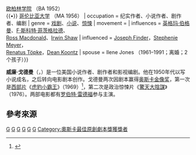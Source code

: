 {{refimprove|time=2019-02-01T07:44:24+00:00}}
{{expand|time=2014-06-04T01:30:22+00:00}}
{{Infobox writer <!-- for more information see [[:Template:Infobox_writer/doc|:Template:Infobox writer/doc]] -->
| name        = William Goldman
| image       = William Goldman.jpg
| imagesize   = 250px
| caption     = 2008年编剧博览会上的戈德曼
| pseudonym   = S. Morgenstern
| birth_date  = {{Birth date|1931|8|12}}
| birth_place = {{USA}}[[伊利诺伊州|伊利诺伊州]][[芝加哥|芝加哥]]
| death_date  = {{death date and age|2018|11|15|1931|8|12}}
| death_place = {{USA}}[[紐約州|紐約州]][[紐約市|紐約市]]
| relatives   = [[James_Goldman|James Goldman]] (兄弟)
| alma_mater  = {{•}} [[欧柏林学院|欧柏林学院]] （BA 1952）<br />{{•}} [[哥伦比亚大学|哥伦比亚大学]] （MA 1956）
| occupation  = 纪实作者、小说作者、剧作者、编剧 
| genre       = [[戏剧|戏剧]]、[[小说|小说]]、[[惊悚|惊悚]]
| movement    =
| influences  = [[英格玛·伯格曼|英格玛·伯格曼]]、[[弗朗西斯·斯科特·菲茨杰拉德|F·斯科特·菲茨格拉德]]、<br/>[[Ross_Macdonald|Ross Macdonald]]、[[Irwin_Shaw|Irwin Shaw]]
| influenced  = [[Joseph_Finder|Joseph Finder]]，[[Stephenie_Meyer|Stephenie Meyer]]，<br/>[[Renatus_Töpke|Renatus Töpke]]，[[Dean_Koontz|Dean Koontz]]
| spouse      = Ilene Jones （1961–1991；离婚；2个孩子）}}

'''威廉·戈德曼'''（{{lang-en|'''William Goldman'''}}，{{bd|1931年|8月12日|2018年|11月16日|catIdx=Goldman}}）是一位美国小说作者、剧作者和影视编剧。他在1950年代以写小说成名，之后转向电影剧本创作。戈德曼两次因剧本赢得[[奥斯卡金像奖|奥斯卡金像奖]]，第一次是[[西部片|西部片]]《[[虎豹小霸王|虎豹小霸王]]》（1969）<ref>{{cite web |title=好莱坞著名编剧威廉·戈德曼在纽约去世 |url=http://bj.crntt.com/crn-webapp/touch/detail.jsp?coluid=7&kindid=0&docid=105252626 |publisher=新京报 |date=2018-11-17 |access-date=2019-02-01 |archive-date=2019-02-01 |archive-url=https://web.archive.org/web/20190201171958/http://bj.crntt.com/crn-webapp/touch/detail.jsp?coluid=7&kindid=0&docid=105252626 |dead-url=no }}</ref>，第二次是政治惊悚片《[[驚天大陰謀|驚天大陰謀]]》（1976）。两部电影都有[[罗伯特·雷德福|罗伯特·雷德福]]参与主演。

== 參考來源 ==
{{reflist}}
{{奧斯卡最佳原創劇本獎}}
{{Authority control}}
{{DEFAULTSORT:Goldman, William}}
[[Category:美国小说家|G]]
[[Category:美国剧作家|G]]
[[Category:犹太裔美国作家|G]]
[[Category:歐柏林學院校友|G]]
[[Category:哥倫比亞大學校友|G]]
[[Category:美国男性编剧|G]]
[[Category:奧斯卡最佳原創劇本獎獲獎者|Category:奧斯卡最佳原創劇本獎獲獎者]]